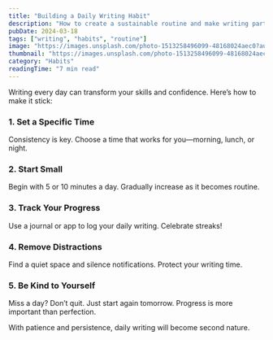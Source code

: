 ```yaml
---
title: "Building a Daily Writing Habit"
description: "How to create a sustainable routine and make writing part of your life."
pubDate: 2024-03-18
tags: ["writing", "habits", "routine"]
image: "https://images.unsplash.com/photo-1513258496099-48168024aec0?auto=format&fit=crop&w=600&q=80"
thumbnail: "https://images.unsplash.com/photo-1513258496099-48168024aec0?auto=format&fit=crop&w=600&q=80"
category: "Habits"
readingTime: "7 min read"
---
```


Writing every day can transform your skills and confidence. Here’s how to make it stick:

### 1. Set a Specific Time
Consistency is key. Choose a time that works for you—morning, lunch, or night.

### 2. Start Small
Begin with 5 or 10 minutes a day. Gradually increase as it becomes routine.

### 3. Track Your Progress
Use a journal or app to log your daily writing. Celebrate streaks!

### 4. Remove Distractions
Find a quiet space and silence notifications. Protect your writing time.

### 5. Be Kind to Yourself
Miss a day? Don’t quit. Just start again tomorrow. Progress is more important than perfection.

With patience and persistence, daily writing will become second nature.
